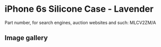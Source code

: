 
# iPhone 6s Silicone Case - Lavender

Part number, for search engines, auction websites and such: MLCV2ZM/A

## Image gallery

<div style={{ width: "768px" }}>
  <GalleryComponent
    images={[
      {
        original: "/everysource/MLCV2.png",
        thumbnail: "/everypreview/MLCV2.png",
      },
      {
        original: "/everysource/MLCV2_AV1_GOLD.png",
        thumbnail: "/everypreview/MLCV2_AV1_GOLD.png",
      },
      {
        original: "/everysource/MLCV2_AV1_SILVER.png",
        thumbnail: "/everypreview/MLCV2_AV1_SILVER.png",
      },
      {
        original: "/everysource/MLCV2_AV1_SPACE_GRAY.png",
        thumbnail: "/everypreview/MLCV2_AV1_SPACE_GRAY.png",
      }
    ]}
  />
</div>